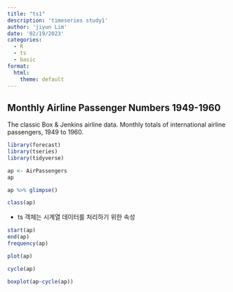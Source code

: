 ```yaml
---
title: "ts1"
description: 'timeseries study1'
author: 'jiyun Lim'
date: '02/19/2023'
categories:
  - R
  - ts
  - basic
format:
  html:
    theme: default
---
```


## Monthly Airline Passenger Numbers 1949-1960

The classic Box & Jenkins airline data. Monthly totals of international airline passengers, 1949 to 1960.

```r
library(forecast)
library(tseries)
library(tidyverse)
```

```r
ap <- AirPassengers
ap
```

```r
ap %>% glimpse()
```

```r
class(ap)
```

-   ts 객체는 시계열 데이터를 처리하기 위한 속성

```r
start(ap)
end(ap)
frequency(ap)
```

```r
plot(ap)
```

```r
cycle(ap)
```

```r
boxplot(ap~cycle(ap))
```
